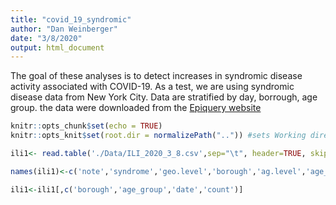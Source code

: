 ```yaml
---
title: "covid_19_syndromic"
author: "Dan Weinberger"
date: "3/8/2020"
output: html_document
---
```


The goal of these analyses is to detect increases in syndromic disease activity associated with  COVID-19. As a test, we are using syndromic disease data from New York City. Data are stratified by day, borrough, age group. the data were downloaded from the [Epiquery website](https://a816-health.nyc.gov/hdi/epiquery/visualizations?PageType=ps&PopulationSource=Syndromic)
```r
knitr::opts_chunk$set(echo = TRUE)
knitr::opts_knit$set(root.dir = normalizePath("..")) #sets Working directory to be 1 folder up

```

```r
ili1<- read.table('./Data/ILI_2020_3_8.csv',sep="\t", header=TRUE, skipNul = T) 

names(ili1)<-c('note','syndrome','geo.level','borough','ag.level','age_group','date','metric', 'count')

ili1<-ili1[,c('borough','age_group','date','count')]
```




